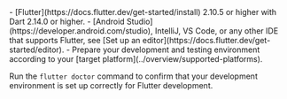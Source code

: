 <PlatformWrapper platform="flutter">
- [Flutter](https://docs.flutter.dev/get-started/install) 2.10.5 or higher with Dart 2.14.0 or higher.
- [Android Studio](https://developer.android.com/studio), IntelliJ, VS Code, or any other IDE that supports Flutter, see [Set up an editor](https://docs.flutter.dev/get-started/editor).
- Prepare your development and testing environment according to your [target platform](../overview/supported-platforms).

  <Admonition type="info" title="Information">Run the `flutter doctor` command to confirm that your development environment is set up correctly for Flutter development.</Admonition>

</PlatformWrapper>
